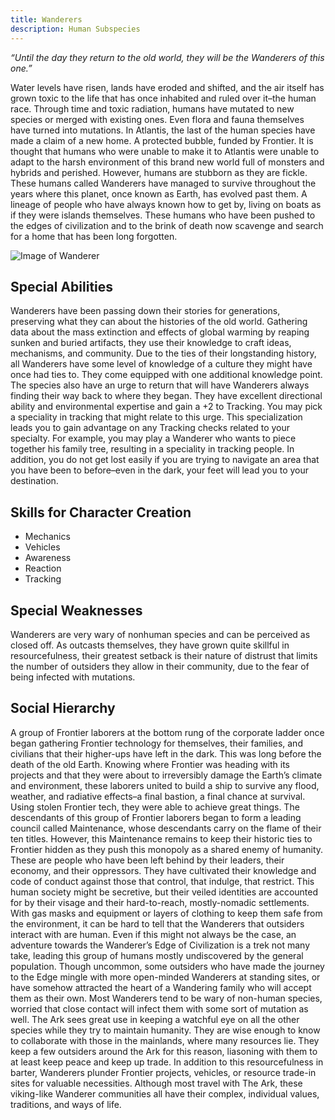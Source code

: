```yaml
---
title: Wanderers
description: Human Subspecies
---
```

*“Until the day they return to the old world, they will be the Wanderers of this one.”*

Water levels have risen, lands have eroded and shifted, and the air itself has grown toxic to the life that has once inhabited and ruled over it–the human race. Through time and toxic radiation, humans have mutated to new species or merged with existing ones. Even flora and fauna themselves have turned into mutations. In Atlantis, the last of the human species have made a claim of a new home. A protected bubble, funded by Frontier. It is thought that humans who were unable to make it to Atlantis were unable to adapt to the harsh environment of this brand new world full of monsters and hybrids and perished. However, humans are stubborn as they are fickle. These humans called Wanderers have managed to survive throughout the years where this planet, once known as Earth, has evolved past them. A lineage of people who have always known how to get by, living on boats as if they were islands themselves. These humans who have been pushed to the edges of civilization and to the brink of death now scavenge and search for a home that has been long forgotten.

![Image of Wanderer](../../../assets/species/wanderer.png)

## Special Abilities
Wanderers have been passing down their stories for generations, preserving what they can about the histories of the old world. Gathering data about the mass extinction and effects of global warming by reaping sunken and buried artifacts, they use their knowledge to craft ideas, mechanisms, and community. Due to the ties of their longstanding history, all Wanderers have some level of knowledge of a culture they might have once had ties to. They come equipped with one additional knowledge point. The species also have an urge to return that will have Wanderers always finding their way back to where they began. They have excellent directional ability and environmental expertise and gain a +2 to Tracking. You may pick a speciality in tracking that might relate to this urge. This specialization leads you to gain advantage on any Tracking checks related to your specialty. For example, you may play a Wanderer who wants to piece together his family tree, resulting in a speciality in tracking people. In addition, you do not get lost easily if you are trying to navigate an area that you have been to before–even in the dark, your feet will lead you to your destination.

## Skills for Character Creation 
- Mechanics
- Vehicles
- Awareness
- Reaction
- Tracking

## Special Weaknesses 
Wanderers are very wary of nonhuman species and can be perceived as closed off. As outcasts themselves, they have grown quite skillful in resourcefulness, their greatest setback is their nature of distrust that limits the number of outsiders they allow in their community, due to the fear of being infected with mutations. 

## Social Hierarchy 
A group of Frontier laborers at the bottom rung of the corporate ladder once began gathering Frontier technology for themselves, their families, and civilians that their higher-ups have left in the dark. This was long before the death of the old Earth. Knowing where Frontier was heading with its projects and that they were about to irreversibly damage the Earth’s climate and environment, these laborers united to build a ship to survive any flood, weather, and radiative effects–a final bastion, a final chance at survival. Using stolen Frontier tech, they were able to achieve great things. The descendants of this group of Frontier laborers began to form a leading council called Maintenance, whose descendants carry on the flame of their ten titles. However, this Maintenance remains to keep their historic ties to Frontier hidden as they push this monopoly as a shared enemy of humanity. These are people who have been left behind by their leaders, their economy, and their oppressors. They have cultivated their knowledge and code of conduct against those that control, that indulge, that restrict. This human society might be secretive, but their veiled identities are accounted for by their visage and their hard-to-reach, mostly-nomadic settlements. With gas masks and equipment or layers of clothing to keep them safe from the environment, it can be hard to tell that the Wanderers that outsiders interact with are human. Even if this might not always be the case, an adventure towards the Wanderer’s Edge of Civilization is a trek not many take, leading this group of humans mostly undiscovered by the general population. Though uncommon, some outsiders who have made the journey to the Edge mingle with more open-minded Wanderers at standing sites, or have somehow attracted the heart of a Wandering family who will accept them as their own. Most Wanderers tend to be wary of non-human species, worried that close contact will infect them with some sort of mutation as well. The Ark sees great use in keeping a watchful eye on all the other species while they try to maintain humanity. They are wise enough to know to collaborate with those in the mainlands, where many resources lie. They keep a few outsiders around the Ark for this reason, liasoning with them to at least keep peace and keep up trade. In addition to this resourcefulness in barter, Wanderers plunder Frontier projects, vehicles, or resource trade-in sites for valuable necessities. Although most travel with The Ark, these viking-like Wanderer communities all have their complex, individual values, traditions, and ways of life.
